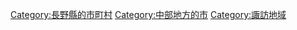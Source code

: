 {{Commonscat|Okaya, Nagano}}
{{Catmore}}

{{DEFAULTSORT:Okaya-shi}}
[[Category:長野縣的市町村|Category:長野縣的市町村]]
[[Category:中部地方的市|Category:中部地方的市]]
[[Category:諏訪地域|Category:諏訪地域]]